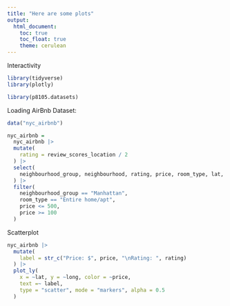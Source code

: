 ```yaml
---
title: "Here are some plots"
output: 
  html_document:
    toc: true
    toc_float: true
    theme: cerulean
---
```


Interactivity 

```r
library(tidyverse)
library(plotly)

library(p8105.datasets)
```


Loading AirBnb Dataset:
```r
data("nyc_airbnb")

nyc_airbnb =
  nyc_airbnb |>
  mutate(
    rating = review_scores_location / 2
  ) |>
  select(
    neighbourhood_group, neighbourhood, rating, price, room_type, lat, long
  ) |>
  filter(
    neighbourhood_group == "Manhattan",
    room_type == "Entire home/apt",
    price <= 500,
    price >= 100
  )
```

Scatterplot 

```r
nyc_airbnb |>
  mutate(
    label = str_c("Price: $", price, "\nRating: ", rating)
  ) |>
  plot_ly(
    x = ~lat, y = ~long, color = ~price,
    text =~ label, 
    type = "scatter", mode = "markers", alpha = 0.5
  )
```











